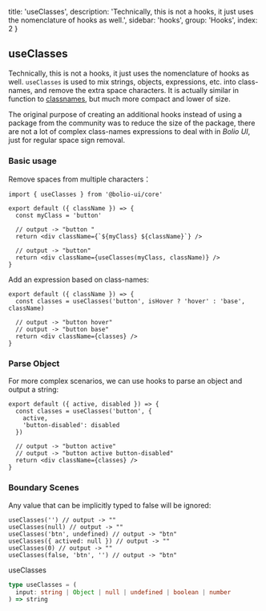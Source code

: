 
  title: 'useClasses',
  description:
    'Technically, this is not a hooks, it just uses the nomenclature of hooks as well.',
  sidebar: 'hooks',
  group: 'Hooks',
  index: 2
}

## useClasses

Technically, this is not a hooks, it just uses the nomenclature of hooks as well.
`useClasses` is used to mix strings, objects, expressions, etc. into class-names, and remove the extra space characters.
It is actually similar in function to [classnames](https://www.npmjs.com/package/classnames), but much more compact and lower of size.

The original purpose of creating an additional hooks instead of using a package from the community was to reduce the size of the package,
there are not a lot of complex class-names expressions to deal with in _Bolio UI_, just for regular space sign removal.

### Basic usage

Remove spaces from multiple characters：

```tsx
import { useClasses } from '@bolio-ui/core'

export default ({ className }) => {
  const myClass = 'button'

  // output -> "button "
  return <div className={`${myClass} ${className}`} />

  // output -> "button"
  return <div className={useClasses(myClass, className)} />
}
```

Add an expression based on class-names:

```tsx
export default ({ className }) => {
  const classes = useClasses('button', isHover ? 'hover' : 'base', className)

  // output -> "button hover"
  // output -> "button base"
  return <div className={classes} />
}
```

### Parse Object

For more complex scenarios, we can use hooks to parse an object and output a string:

```tsx
export default ({ active, disabled }) => {
  const classes = useClasses('button', {
    active,
    'button-disabled': disabled
  })

  // output -> "button active"
  // output -> "button active button-disabled"
  return <div className={classes} />
}
```

### Boundary Scenes

Any value that can be implicitly typed to false will be ignored:

```tsx
useClasses('') // output -> ""
useClasses(null) // output -> ""
useClasses('btn', undefined) // output -> "btn"
useClasses({ actived: null }) // output -> ""
useClasses(0) // output -> ""
useClasses(false, 'btn', '') // output -> "btn"
```

<Attributes edit="/pages/hooks/use-classes.mdx">
<Attributes.Title>useClasses</Attributes.Title>

```ts
type useClasses = (
  input: string | Object | null | undefined | boolean | number
) => string
```

</Attributes>

